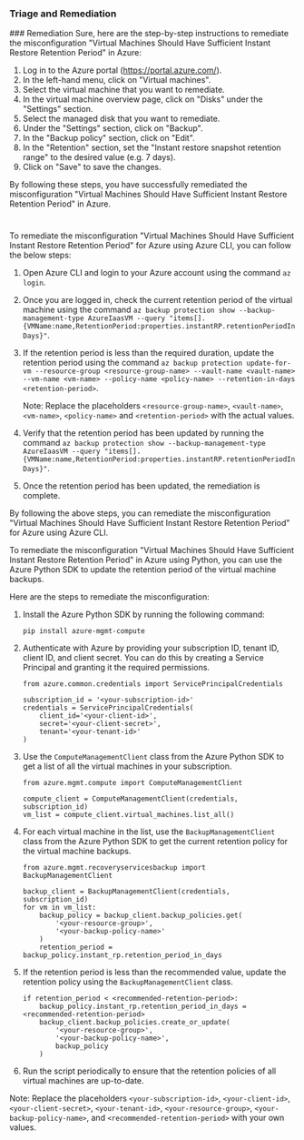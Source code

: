 
### Triage and Remediation
<Tabs>
<Tab title='Remediation'>
### Remediation

<AccordionGroup>
<Accordion title='Using Console' defaultOpen='true'>
Sure, here are the step-by-step instructions to remediate the misconfiguration "Virtual Machines Should Have Sufficient Instant Restore Retention Period" in Azure:

1. Log in to the Azure portal (https://portal.azure.com/).
2. In the left-hand menu, click on "Virtual machines".
3. Select the virtual machine that you want to remediate.
4. In the virtual machine overview page, click on "Disks" under the "Settings" section.
5. Select the managed disk that you want to remediate.
6. Under the "Settings" section, click on "Backup".
7. In the "Backup policy" section, click on "Edit".
8. In the "Retention" section, set the "Instant restore snapshot retention range" to the desired value (e.g. 7 days).
9. Click on "Save" to save the changes.

By following these steps, you have successfully remediated the misconfiguration "Virtual Machines Should Have Sufficient Instant Restore Retention Period" in Azure.

#
</Accordion>

<Accordion title='Using CLI'>
To remediate the misconfiguration "Virtual Machines Should Have Sufficient Instant Restore Retention Period" for Azure using Azure CLI, you can follow the below steps:

1. Open Azure CLI and login to your Azure account using the command `az login`.

2. Once you are logged in, check the current retention period of the virtual machine using the command `az backup protection show --backup-management-type AzureIaasVM --query "items[].{VMName:name,RetentionPeriod:properties.instantRP.retentionPeriodInDays}"`.

3. If the retention period is less than the required duration, update the retention period using the command `az backup protection update-for-vm --resource-group <resource-group-name> --vault-name <vault-name> --vm-name <vm-name> --policy-name <policy-name> --retention-in-days <retention-period>`.

   Note: Replace the placeholders `<resource-group-name>`, `<vault-name>`, `<vm-name>`, `<policy-name>` and `<retention-period>` with the actual values.

4. Verify that the retention period has been updated by running the command `az backup protection show --backup-management-type AzureIaasVM --query "items[].{VMName:name,RetentionPeriod:properties.instantRP.retentionPeriodInDays}"`.

5. Once the retention period has been updated, the remediation is complete.

By following the above steps, you can remediate the misconfiguration "Virtual Machines Should Have Sufficient Instant Restore Retention Period" for Azure using Azure CLI.
</Accordion>

<Accordion title='Using Python'>
To remediate the misconfiguration "Virtual Machines Should Have Sufficient Instant Restore Retention Period" in Azure using Python, you can use the Azure Python SDK to update the retention period of the virtual machine backups. 

Here are the steps to remediate the misconfiguration:

1. Install the Azure Python SDK by running the following command:

   ```
   pip install azure-mgmt-compute
   ```

2. Authenticate with Azure by providing your subscription ID, tenant ID, client ID, and client secret. You can do this by creating a Service Principal and granting it the required permissions. 

   ```
   from azure.common.credentials import ServicePrincipalCredentials
   
   subscription_id = '<your-subscription-id>'
   credentials = ServicePrincipalCredentials(
       client_id='<your-client-id>',
       secret='<your-client-secret>',
       tenant='<your-tenant-id>'
   )
   ```

3. Use the `ComputeManagementClient` class from the Azure Python SDK to get a list of all the virtual machines in your subscription.

   ```
   from azure.mgmt.compute import ComputeManagementClient
   
   compute_client = ComputeManagementClient(credentials, subscription_id)
   vm_list = compute_client.virtual_machines.list_all()
   ```

4. For each virtual machine in the list, use the `BackupManagementClient` class from the Azure Python SDK to get the current retention policy for the virtual machine backups.

   ```
   from azure.mgmt.recoveryservicesbackup import BackupManagementClient
   
   backup_client = BackupManagementClient(credentials, subscription_id)
   for vm in vm_list:
       backup_policy = backup_client.backup_policies.get(
           '<your-resource-group>',
           '<your-backup-policy-name>'
       )
       retention_period = backup_policy.instant_rp.retention_period_in_days
   ```

5. If the retention period is less than the recommended value, update the retention policy using the `BackupManagementClient` class.

   ```
   if retention_period < <recommended-retention-period>:
       backup_policy.instant_rp.retention_period_in_days = <recommended-retention-period>
       backup_client.backup_policies.create_or_update(
           '<your-resource-group>',
           '<your-backup-policy-name>',
           backup_policy
       )
   ```

6. Run the script periodically to ensure that the retention policies of all virtual machines are up-to-date.

Note: Replace the placeholders `<your-subscription-id>`, `<your-client-id>`, `<your-client-secret>`, `<your-tenant-id>`, `<your-resource-group>`, `<your-backup-policy-name>`, and `<recommended-retention-period>` with your own values.
</Accordion>

</AccordionGroup>
</Tab>
</Tabs>
